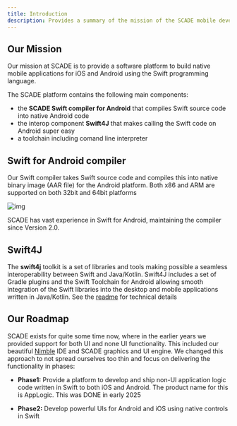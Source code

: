 ```yaml
---
title: Introduction
description: Provides a summary of the mission of the SCADE mobile development platform
---
```



## Our Mission

Our mission at SCADE is to provide a software platform to build native mobile applications for iOS and Android using the Swift programming language.

The SCADE platform contains the following main components:

- the **SCADE Swift compiler for Android** that compiles Swift source code into native Android code
- the interop component **Swift4J** that makes calling the Swift code on Android super easy
- a toolchain including comand line interpreter


## Swift for Android compiler

Our Swift compiler takes Swift source code and compiles this into native binary image (AAR file) for the Android platform. Both x86 and ARM are supported on both 32bit and 64bit platforms

![img](./img/448093c-scadecompiler.png)

SCADE has vast experience in Swift for Android, maintaining the compiler since Version 2.0.

## Swift4J

The **swift4j** toolkit is a set of libraries and tools making possible a seamless interoperability between Swift and Java/Kotlin. Swift4J includes a set of Gradle plugins and the Swift Toolchain for Android allowing smooth integration of the Swift libraries into the desktop and mobile applications written in Java/Kotlin.  See the [readme](https://github.com/scade-platform/swift4j/) for technical details

## Our Roadmap

SCADE exists for quite some time now, where in the earlier years we provided support for both UI and none UI functionality. This included our beautiful [Nimble](https://github.com/scade-platform/Nimble) IDE and SCADE graphics and UI engine. We changed this approach to not spread ourselves too thin and focus on delivering the functionality in phases:

- **Phase1:** Provide a platform to develop and ship non-UI application logic code written in Swift to both iOS and Android. The product name for this is AppLogic. This was DONE in early 2025

- **Phase2:**  Develop powerful UIs for Android and iOS using native controls in Swift

